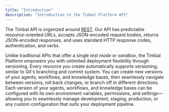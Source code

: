 ```yaml
---
title: "Introduction"
description: "Introduction to the Timbal Platform API"
---
```


The Timbal API is organized around [REST](https://en.wikipedia.org/wiki/REST). Our API has predictable resource-oriented URLs, accepts JSON-encoded request bodies, returns JSON-encoded responses, and uses standard HTTP response codes, authentication, and verbs.

Unlike traditional APIs that offer a single _test mode_ or _sandbox_, the Timbal Platform empowers you with unlimited deployment flexibility through versioning. 
Every resource you create automatically supports versioning, similar to Git's branching and commit system. You can create new versions of your agents, workflows, and knowledge bases, then seamlessly navigate between versions, roll back changes, or branch off in different directions. 
Each version of your agents, workflows, and knowledge bases can be configured with its own environment variables, permissions, and settings—allowing you to seamlessly manage development, staging, production, or any custom configuration that suits your deployment pipeline.
